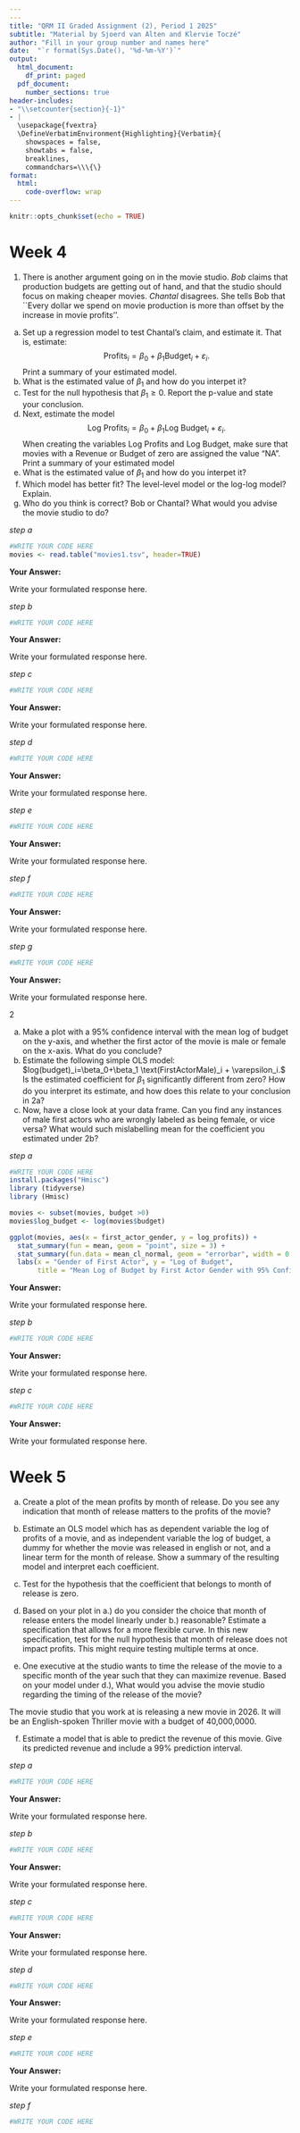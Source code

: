 ```yaml
---
---
title: "QRM II Graded Assignment (2), Period 1 2025"
subtitle: "Material by Sjoerd van Alten and Klervie Toczé"
author: "Fill in your group number and names here"
date:  "`r format(Sys.Date(), '%d-%m-%Y')`"
output:
  html_document:
    df_print: paged
  pdf_document:
    number_sections: true
header-includes:
- "\\setcounter{section}{-1}"
- |
  \usepackage{fvextra}
  \DefineVerbatimEnvironment{Highlighting}{Verbatim}{
    showspaces = false,
    showtabs = false,
    breaklines,
    commandchars=\\\{\}
format:
  html:
    code-overflow: wrap
---
```


```r
knitr::opts_chunk$set(echo = TRUE)
```

# Week 4 

1. There is another argument going on in the movie studio. *Bob* claims that production budgets are getting out of hand, and that the studio should focus on making cheaper movies. *Chantal* disagrees. She tells Bob that ``Every dollar we spend on movie production is more than offset by the increase in movie profits''. 

a. Set up a regression model to test Chantal's claim, and estimate it. That is, estimate: $$\text{Profits}_i=\beta_0+\beta_1 \text{Budget}_i +\varepsilon_i.$$ Print a summary of your estimated model. \textbf{[2 points]}
b. What is the estimated value of $\beta_1$ and how do you interpet it? \textbf{[2 points]}
c. Test for the null hypothesis that $\beta_1 \geq 0$. Report the p-value and state your conclusion. \textbf{[2 points]} 
d. Next, estimate the model $$\text{Log Profits}_i=\beta_0+\beta_1 \text{Log Budget}_i +\varepsilon_i.$$ When creating the variables Log Profits and Log Budget, make sure that movies with a Revenue or Budget of zero are assigned the value "NA". Print a summary of your estimated model \textbf{[2 points]}
e. What is the estimated value of $\beta_1$ and how do you interpet it? \textbf{[2 points]}
f. Which model has better fit? The level-level model or the log-log model? Explain. \textbf{[2 points]}
g. Who do you think is correct? Bob or Chantal? What would you advise the movie studio to do? \textbf{[2 points]}

*step a*

```r
#WRITE YOUR CODE HERE
movies <- read.table("movies1.tsv", header=TRUE)

```

**Your Answer:**

Write your formulated response here.

*step b*

```r
#WRITE YOUR CODE HERE

```

**Your Answer:**

Write your formulated response here.

*step c*

```r
#WRITE YOUR CODE HERE

```

**Your Answer:**

Write your formulated response here.

*step d*

```r
#WRITE YOUR CODE HERE

```

**Your Answer:**

Write your formulated response here.

*step e*

```r
#WRITE YOUR CODE HERE

```

**Your Answer:**

Write your formulated response here.

*step f*

```r
#WRITE YOUR CODE HERE

```

**Your Answer:**

Write your formulated response here.

*step g*

```r
#WRITE YOUR CODE HERE

```

**Your Answer:**

Write your formulated response here.

2

a. Make a plot with a 95% confidence interval with the mean log of budget on the y-axis, and whether the first actor of the movie is male or female on the x-axis. What do you conclude? \textbf{[2 points]} 
b. Estimate the following simple OLS model: $log(budget)_i=\beta_0+\beta_1 \text(FirstActorMale)_i + \varepsilon_i.$ Is the estimated coefficient for $\beta_1$ significantly different from zero? How do you interpret its estimate, and how does this relate to your conclusion in 2a? \textbf{[2 points]}
c. Now, have a close look at your data frame. Can you find any instances of male first actors who are wrongly labeled as being female, or vice versa? What would such mislabelling mean for the coefficient you estimated under 2b? \textbf{[2 points]}

*step a*

```r
#WRITE YOUR CODE HERE
install.packages("Hmisc")
library (tidyverse)
library (Hmisc)

movies <- subset(movies, budget >0)
movies$log_budget <- log(movies$budget)

ggplot(movies, aes(x = first_actor_gender, y = log_profits)) +
  stat_summary(fun = mean, geom = "point", size = 3) +
  stat_summary(fun.data = mean_cl_normal, geom = "errorbar", width = 0.2) +
  labs(x = "Gender of First Actor", y = "Log of Budget",
       title = "Mean Log of Budget by First Actor Gender with 95% Confidence Interval")
```

**Your Answer:**

Write your formulated response here.

*step b*

```r
#WRITE YOUR CODE HERE

```

**Your Answer:**

Write your formulated response here.

*step c*

```r
#WRITE YOUR CODE HERE

```

**Your Answer:**

Write your formulated response here.

# Week 5

a. Create a plot of the mean profits by month of release. Do you see any indication that month of release matters to the profits of the movie? \textbf{[2 points]}
b. Estimate an OLS model which has as dependent variable the log of profits of a movie, and as independent variable the log of budget, a dummy for whether the movie was released in english or not, and a linear term for the month of release. Show a summary of the resulting model and interpret each coefficient. \textbf{[4 points]}
c. Test for the hypothesis that the coefficient that belongs to month of release is zero. \textbf{[2 points]} 
d. Based on your plot in a.) do you consider the choice that month of release enters the model linearly under b.) reasonable? Estimate a specification that allows for a more flexible curve. In this new specification, test for the null hypothesis that month of release does not impact profits. This might require testing multiple terms at once. \textbf{[4 points]}

e. One executive at the studio wants to time the release of the movie to a specific month of the year such that they can maximize revenue. Based on your model under d.), What would you advise the movie studio regarding the timing of the release of the movie?  \textbf{[2 points]}

The movie studio that you work at is releasing a new movie in 2026. It will be an English-spoken Thriller movie with a budget of 40,000,0000. 

f. Estimate a model that is able to predict the revenue of this movie. Give its predicted revenue and include a 99% prediction interval.  \textbf{[6 points]}


*step a*

```r
#WRITE YOUR CODE HERE

```

**Your Answer:**

Write your formulated response here.

*step b*

```r
#WRITE YOUR CODE HERE

```

**Your Answer:**

Write your formulated response here.

*step c*

```r
#WRITE YOUR CODE HERE

```

**Your Answer:**

Write your formulated response here.

*step d*

```r
#WRITE YOUR CODE HERE

```

**Your Answer:**

Write your formulated response here.

*step e*

```r
#WRITE YOUR CODE HERE

```

**Your Answer:**

Write your formulated response here.

*step f*


```r
#WRITE YOUR CODE HERE

```

